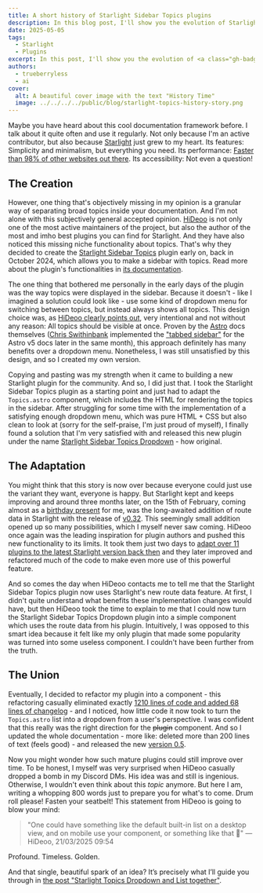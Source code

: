```yaml
---
title: A short history of Starlight Sidebar Topics plugins
description: In this blog post, I'll show you the evolution of Starlight plugins with a case study of the Starlight Sidebar Topics plugin.
date: 2025-05-05
tags:
  - Starlight
  - Plugins
excerpt: In this post, I'll show you the evolution of <a class="gh-badge" href="https://github.com/withastro/starlight"><img src="/starlight.png" alt="Starlight" />Starlight</a> plugins with a case study of the [Starlight Sidebar Topics](https://github.com/hideoo/starlight-sidebar-topics) plugin. Be prepared to find out some impressive facts about people and code around Starlight.
authors:
  - trueberryless
  - ai
cover:
  alt: A beautiful cover image with the text "History Time"
  image: ../../../../public/blog/starlight-topics-history-story.png
---
```


Maybe you have heard about this cool documentation framework before. I talk about it quite often and use it regularly. Not only because I'm an active contributor, but also because [Starlight](https://starlight.astro.build) just grew to my heart. Its features: Simplicity and minimalism, but everything you need. Its performance: [Faster than 98% of other websites out there](https://www.websitecarbon.com/website/starlight-astro-build-getting-started/). Its accessibility: Not even a question!

## The Creation

However, one thing that's objectively missing in my opinion is a granular way of separating broad topics inside your documentation. And I'm not alone with this subjectively general accepted opinion. [HiDeoo](https://github.com/HiDeoo) is not only one of the most active maintainers of the project, but also the author of the most and imho best plugins you can find for Starlight. And they have also noticed this missing niche functionality about topics. That's why they decided to create the [Starlight Sidebar Topics](https://github.com/hideoo/starlight-sidebar-topics) plugin early on, back in October 2024, which allows you to make a sidebar with topics. Read more about the plugin's functionalities in [its documentation](https://starlight-sidebar-topics.trueberryless.org/).

The one thing that bothered me personally in the early days of the plugin was the way topics were displayed in the sidebar. Because it doesn't - like I imagined a solution could look like - use some kind of dropdown menu for switching between topics, but instead always shows all topics. This design choice was, as [HiDeoo clearly points out](https://github.com/HiDeoo/starlight-sidebar-topics/issues/2#issuecomment-2410196392), very intentional and not without any reason: All topics should be visible at once. Proven by the [Astro](https://github.com/withastro) docs themselves ([Chris Swithinbank](https://github.com/delucis) implemented the ["tabbed sidebar"](https://github.com/withastro/docs/pull/9890) for the Astro v5 docs later in the same month), this approach definitely has many benefits over a dropdown menu. Nonetheless, I was still unsatisfied by this design, and so I created my own version.

Copying and pasting was my strength when it came to building a new Starlight plugin for the community. And so, I did just that. I took the Starlight Sidebar Topics plugin as a starting point and just had to adapt the `Topics.astro` component, which includes the HTML for rendering the topics in the sidebar. After struggling for some time with the implementation of a satisfying enough dropdown menu, which was pure HTML + CSS but also clean to look at (sorry for the self-praise, I'm just proud of myself), I finally found a solution that I'm very satisfied with and released this new plugin under the name [Starlight Sidebar Topics Dropdown](https://github.com/trueberryless-org/starlight-sidebar-topics-dropdown) - how original.

## The Adaptation

You might think that this story is now over because everyone could just use the variant they want, everyone is happy. But Starlight kept and keeps improving and around three months later, on the 15th of February, coming almost as a [birthday present](https://trueberryless.org/work/20th-birthday/) for me, was the long-awaited addition of route data in Starlight with the release of [v0.32](https://github.com/withastro/starlight/releases/tag/@astrojs/starlight@0.32.0). This seemingly small addition opened up so many possibilities, which I myself never saw coming. HiDeoo once again was the leading inspiration for plugin authors and pushed this new functionality to its limits. It took them just two days to [adapt over 11 plugins to the latest Starlight version back then](https://bsky.app/profile/hideoo.dev/post/3liffpudc5c2b) and they later improved and refactored much of the code to make even more use of this powerful feature.

And so comes the day when HiDeoo contacts me to tell me that the Starlight Sidebar Topics plugin now uses Starlight's new route data feature. At first, I didn't quite understand what benefits these implementation changes would have, but then HiDeoo took the time to explain to me that I could now turn the Starlight Sidebar Topics Dropdown plugin into a simple component which uses the route data from his plugin. Intuitively, I was opposed to this smart idea because it felt like my only plugin that made some popularity was turned into some useless component. I couldn't have been further from the truth.

## The Union

Eventually, I decided to refactor my plugin into a component - this refactoring casually eliminated exactly [1210 lines of code and added 68 lines of changelog](https://github.com/trueberryless-org/starlight-sidebar-topics-dropdown/pull/40) - and I noticed, how little code it now took to turn the `Topics.astro` list into a dropdown from a user's perspective. I was confident that this really was the right direction for the ~~plugin~~ component. And so I updated the whole documentation - more like: deleted more than 200 lines of text (feels good) - and released the new [version 0.5](https://github.com/trueberryless-org/starlight-sidebar-topics-dropdown/releases/tag/starlight-sidebar-topics-dropdown%400.5.0).

Now you might wonder how such mature plugins could still improve over time. To be honest, I myself was very surprised when HiDeoo casually dropped a bomb in my Discord DMs. His idea was and still is ingenious. Otherwise, I wouldn't even think about this _topic_ anymore. But here I am, writing a whopping 800 words just to prepare you for what's to come. Drum roll please! Fasten your seatbelt! This statement from HiDeoo is going to blow your mind:

> "One could have something like the default built-in list on a desktop view, and on mobile use your component, or something like that 🧠" — HiDeoo, 21/03/2025 09:54

Profound. Timeless. Golden.

And that single, beautiful spark of an idea? It’s precisely what I’ll guide you through in [the post "Starlight Topics Dropdown and List together"](/blog/starlight-dropdown-and-list-together/).

